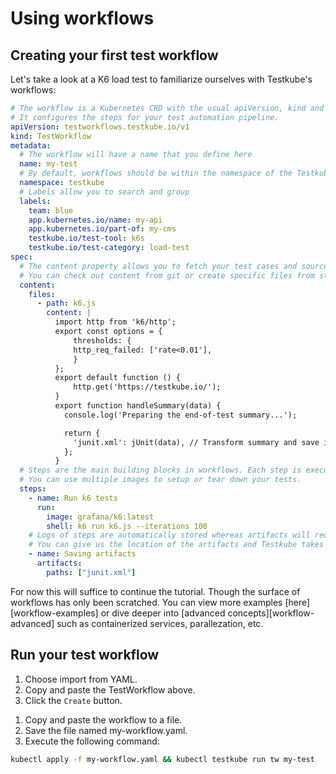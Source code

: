 
# Using workflows

## Creating your first test workflow

Let's take a look at a K6 load test to familiarize ourselves with Testkube's workflows:

```yaml
# The workflow is a Kubernetes CRD with the usual apiVersion, kind and metadata
# It configures the steps for your test automation pipeline.
apiVersion: testworkflows.testkube.io/v1
kind: TestWorkflow
metadata:
  # The workflow will have a name that you define here
  name: my-test
  # By default, workflows should be within the namespace of the Testkube agent
  namespace: testkube
  # Labels allow you to search and group
  labels:
    team: blue
    app.kubernetes.io/name: my-api
    app.kubernetes.io/part-of: my-cms
    testkube.io/test-tool: k6s
    testkube.io/test-category: load-test
spec:
  # The content property allows you to fetch your test cases and source code.
  # You can check out content from git or create specific files from strings.
  content:
    files:
      - path: k6.js
        content: |
          import http from 'k6/http';
          export const options = {
              thresholds: {
              http_req_failed: ['rate<0.01'],
              }
          };
          export default function () {
              http.get('https://testkube.io/');
          }
          export function handleSummary(data) {
            console.log('Preparing the end-of-test summary...');

            return {
              'junit.xml': jUnit(data), // Transform summary and save it as a JUnit XML...
            };
          }
  # Steps are the main building blocks in workflows. Each step is executed in specific order.
  # You can use multiple images to setup or tear down your tests.
  steps:
    - name: Run k6 tests
      run:
        image: grafana/k6:latest
        shell: k6 run k6.js --iterations 100
    # Logs of steps are automatically stored whereas artifacts will require an explicit step.
    # You can give us the location of the artifacts and Testkube takes care of the rest.
    - name: Saving artifacts
      artifacts:
        paths: ["junit.xml"]
```

For now this will suffice to continue the tutorial.
Though the surface of workflows has only been scratched.
You can view more examples [here][workflow-examples] or dive deeper into [advanced concepts][workflow-advanced] such as containerized services, parallezation, etc.

## Run your test workflow

<Tabs groupId="tutorial-run-test">

<TabItem value="dashboard" label="Using the Dashboard">

1. Choose import from YAML.
2. Copy and paste the TestWorkflow above.
3. Click the `Create` button.

</TabItem>

<TabItem value="cli" label="Using the CLI">

1. Copy and paste the workflow to a file.
2. Save the file named my-workflow.yaml.
3. Execute the following command:

```bash
kubectl apply -f my-workflow.yaml && kubectl testkube run tw my-test
```

</TabItem>
</Tabs>
